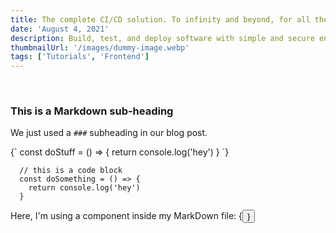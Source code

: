 ```yaml
---
title: The complete CI/CD solution. To infinity and beyond, for all the greatest solutions.
date: 'August 4, 2021'
description: Build, test, and deploy software with simple and secure enterprise CI/CD, all on the complete development platform
thumbnailUrl: '/images/dummy-image.webp'
tags: ['Tutorials', 'Frontend']
---
```


<br/>

### This is a Markdown sub-heading
We just used a `###` subheading in our blog post.

<SyntaxHighlighter language="javascript">
  {`
    const doStuff = () => {
      return console.log('hey')
    }
  `}
</SyntaxHighlighter>

```
  // this is a code block
  const doSomething = () => {
    return console.log('hey')
  }
```

<div>Here, I'm using a component inside my MarkDown file: {<Button text={"Click me"}/>}</div>
